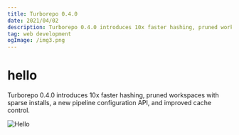 ```yaml
---
title: Turborepo 0.4.0
date: 2021/04/02
description: Turborepo 0.4.0 introduces 10x faster hashing, pruned workspaces with sparse installs, a new pipeline configuration API, and improved cache control.
tag: web development
ogImage: /img3.png
---
```


# hello

Turborepo 0.4.0 introduces 10x faster hashing, pruned workspaces with sparse installs, a new pipeline configuration API, and improved cache control.

![Hello](/img3.png)
